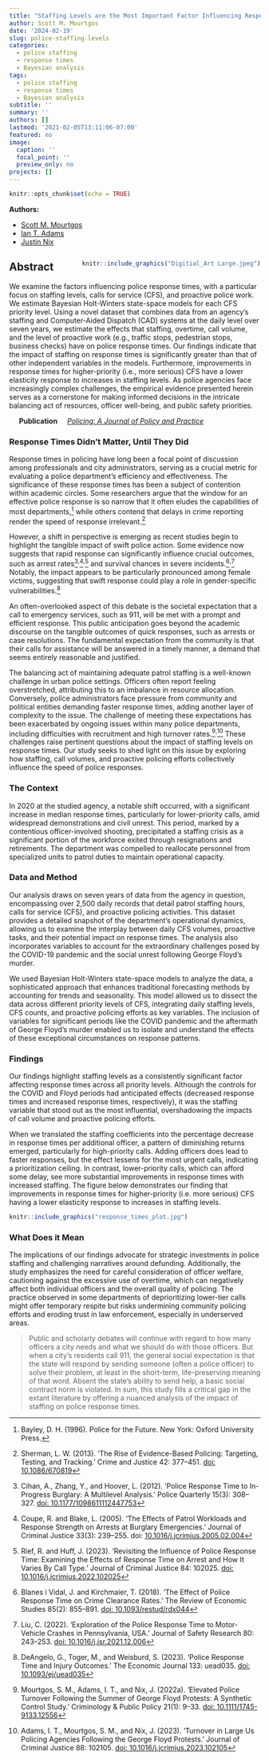 ```yaml
---
title: "Staffing Levels are the Most Important Factor Influencing Response Times"
author: Scott M. Mourtgos
date: '2024-02-19'
slug: police-staffing-levels
categories:
  - police staffing
  - response times
  - Bayesian analysis
tags:
  - police staffing
  - response times
  - Bayesian analysis
subtitle: ''
summary: ''
authors: []
lastmod: '2021-02-05T13:11:06-07:00'
featured: no
image:
  caption: ''
  focal_point: ''
  preview_only: no
projects: []
---
```


```r
knitr::opts_chunk$set(echo = TRUE)
```

**Authors:**

- [Scott M. Mourtgos](https://smourtgos.netlify.app/)
- [Ian T. Adams](https://ianadamsresearch.com/)
- [Justin Nix](https://jnix.netlify.app/)


<div style="float: right; margin-left: 20px;">
```r
knitr::include_graphics("Digitial_Art Large.jpeg")
```
</div>

## Abstract

We examine the factors influencing police response times, with a particular focus on staffing levels, calls for service (CFS), and proactive police work. We estimate Bayesian Holt-Winters state-space models for each CFS priority level. Using a novel dataset that combines data from an agency's staffing and Computer-Aided Dispatch (CAD) systems at the daily level over seven years, we estimate the effects that staffing, overtime, call volume, and the level of proactive work (e.g., traffic stops, pedestrian stops, business checks) have on police response times. Our findings indicate that the impact of staffing on response times is significantly greater than that of other independent variables in the models. Furthermore, improvements in response times for higher-priority (i.e., more serious) CFS have a lower elasticity response to increases in staffing levels. As police agencies face increasingly complex challenges, the empirical evidence presented herein serves as a cornerstone for making informed decisions in the intricate balancing act of resources, officer well-being, and public safety priorities.

&nbsp;&nbsp;&nbsp;&nbsp;&nbsp;**Publication**&nbsp;&nbsp;&nbsp;&nbsp;&nbsp;[*_Policing: A Journal of Policy and Practice_*](https://academic.oup.com/policing/article-abstract/doi/10.1093/police/paae002/7609902?redirectedFrom=fulltext)

### Response Times Didn't Matter, Until They Did

Response times in policing have long been a focal point of discussion among professionals and city administrators, serving as a crucial metric for evaluating a police department's efficiency and effectiveness. The significance of these response times has been a subject of contention within academic circles. Some researchers argue that the window for an effective police response is so narrow that it often eludes the capabilities of most departments,[^1] while others contend that delays in crime reporting render the speed of response irrelevant.[^2]

However, a shift in perspective is emerging as recent studies begin to highlight the tangible impact of swift police action. Some evidence now suggests that rapid response can significantly influence crucial outcomes, such as arrest rates[^3]<sup>,</sup>[^4]<sup>,</sup>[^5] and survival chances in severe incidents.[^6]<sup>,</sup>[^7] Notably, the impact appears to be particularly pronounced among female victims, suggesting that swift response could play a role in gender-specific vulnerabilities.[^8]

An often-overlooked aspect of this debate is the societal expectation that a call to emergency services, such as 911, will be met with a prompt and efficient response. This public anticipation goes beyond the academic discourse on the tangible outcomes of quick responses, such as arrests or case resolutions. The fundamental expectation from the community is that their calls for assistance will be answered in a timely manner, a demand that seems entirely reasonable and justified.

The balancing act of maintaining adequate patrol staffing is a well-known challenge in urban police settings. Officers often report feeling overstretched, attributing this to an imbalance in resource allocation. Conversely, police administrators face pressure from community and political entities demanding faster response times, adding another layer of complexity to the issue. The challenge of meeting these expectations has been exacerbated by ongoing issues within many police departments, including difficulties with recruitment and high turnover rates.[^9]<sup>,</sup>[^10] These challenges raise pertinent questions about the impact of staffing levels on response times. Our study seeks to shed light on this issue by exploring how staffing, call volumes, and proactive policing efforts collectively influence the speed of police responses. 

### The Context

In 2020 at the studied agency, a notable shift occurred, with a significant increase in median response times, particularly for lower-priority calls, amid widespread demonstrations and civil unrest. This period, marked by a contentious officer-involved shooting, precipitated a staffing crisis as a significant portion of the workforce exited through resignations and retirements. The department was compelled to reallocate personnel from specialized units to patrol duties to maintain operational capacity.

### Data and Method

Our analysis draws on seven years of data from the agency in question, encompassing over 2,500 daily records that detail patrol staffing hours, calls for service (CFS), and proactive policing activities. This dataset provides a detailed snapshot of the department's operational dynamics, allowing us to examine the interplay between daily CFS volumes, proactive tasks, and their potential impact on response times. The analysis also incorporates variables to account for the extraordinary challenges posed by the COVID-19 pandemic and the social unrest following George Floyd's murder.

We used Bayesian Holt-Winters state-space models to analyze the data, a sophisticated approach that enhances traditional forecasting methods by accounting for trends and seasonality. This model allowed us to dissect the data across different priority levels of CFS, integrating daily staffing levels, CFS counts, and proactive policing efforts as key variables. The inclusion of variables for significant periods like the COVID pandemic and the aftermath of George Floyd's murder enabled us to isolate and understand the effects of these exceptional circumstances on response patterns.

### Findings

Our findings highlight staffing levels as a consistently significant factor affecting response times across all priority levels. Although the controls for the COVID and Floyd periods had anticipated effects (decreased response times and increased response times, respectively), it was the staffing variable that stood out as the most influential, overshadowing the impacts of call volume and proactive policing efforts.

When we translated the staffing coefficients into the percentage decrease in response times per additional officer, a pattern of diminishing returns emerged, particularly for high-priority calls. Adding officers does lead to faster responses, but the effect lessens for the most urgent calls, indicating a prioritization ceiling. In contrast, lower-priority calls, which can afford some delay, see more substantial improvements in response times with increased staffing. The figure below demonstrates our finding that improvements in response times for higher-priority (i.e. more serious) CFS having a lower elasticity response to increases in staffing levels.

```r
knitr::include_graphics("response_times_plot.jpg")
```

### What Does it Mean

The implications of our findings advocate for strategic investments in police staffing and challenging narratives around defunding. Additionally, the study emphasizes the need for careful consideration of officer welfare, cautioning against the excessive use of overtime, which can negatively affect both individual officers and the overall quality of policing. The practice observed in some departments of deprioritizing lower-tier calls might offer temporary respite but risks undermining community policing efforts and eroding trust in law enforcement, especially in underserved areas.

>Public and scholarly debates will continue with regard to how many officers a city needs and what we should do with those officers. But when a city’s residents call 911, the general social expectation is that the state will respond by sending someone (often a police officer) to solve their problem, at least in the short-term, life-preserving meaning of that word. Absent the state’s ability to send help, a basic social contract norm is violated. In sum, this study fills a critical gap in the extant literature by offering a nuanced analysis of the impact of staffing on police response times.

[^1]: Bayley, D. H. (1996). Police for the Future. New York: Oxford University Press.
[^2]: Sherman, L. W. (2013). ‘The Rise of Evidence-Based Policing: Targeting, Testing, and Tracking.’ Crime and Justice 42: 377–451. [doi: 10.1086/670819](https://www.journals.uchicago.edu/doi/10.1086/670819)
[^3]: Cihan, A., Zhang, Y., and Hoover, L. (2012). ‘Police Response Time to In-Progress Burglary: A Multilevel Analysis.’ Police Quarterly 15(3): 308–327. [doi: 10.1177/1098611112447753](https://journals.sagepub.com/doi/10.1177/1098611112447753)
[^4]: Coupe, R. and Blake, L. (2005). ‘The Effects of Patrol Workloads and Response Strength on Arrests at Burglary Emergencies.’ Journal of Criminal Justice 33(3): 239–255. doi: [10.1016/j.jcrimjus.2005.02.004](https://www.sciencedirect.com/science/article/abs/pii/S0047235205000152?via%3Dihub)
[^5]: Rief, R. and Huff, J. (2023). ‘Revisiting the Influence of Police Response Time: Examining the Effects of Response Time on Arrest and How It Varies By Call Type.’ Journal of Criminal Justice 84: 102025. [doi: 10.1016/j.jcrimjus.2022.102025](https://www.sciencedirect.com/science/article/abs/pii/S0047235222001507?via%3Dihub)
[^6]: Blanes i Vidal, J. and Kirchmaier, T. (2018). ‘The Effect of Police Response Time on Crime Clearance Rates.’ The Review of Economic Studies 85(2): 855–891. [doi: 10.1093/restud/rdx044](https://academic.oup.com/restud/article-abstract/85/2/855/4104675?redirectedFrom=fulltext)
[^7]: Liu, C. (2022). ‘Exploration of the Police Response Time to Motor-Vehicle Crashes in Pennsylvania, USA.’ Journal of Safety Research 80: 243–253. [doi: 10.1016/j.jsr.2021.12.006](https://www.sciencedirect.com/science/article/abs/pii/S0022437521001572?via%3Dihub)
[^8]: DeAngelo, G., Toger, M., and Weisburd, S. (2023). ‘Police Response Time and Injury Outcomes.’ The Economic Journal 133: uead035. [doi: 10.1093/ej/uead035](https://academic.oup.com/ej/article/133/654/2147/7147570)
[^9]: Mourtgos, S. M., Adams, I. T., and Nix, J. (2022a). ‘Elevated Police Turnover Following the Summer of George Floyd Protests: A Synthetic Control Study.’ Criminology & Public Policy 21(1): 9–33. [doi: 10.1111/1745-9133.12556](https://onlinelibrary.wiley.com/doi/10.1111/1745-9133.12556)
[^10]: Adams, I. T., Mourtgos, S. M., and Nix, J. (2023). ‘Turnover in Large Us Policing Agencies Following the George Floyd Protests.’ Journal of Criminal Justice 88: 102105. [doi: 10.1016/j.jcrimjus.2023.102105](https://www.sciencedirect.com/science/article/abs/pii/S0047235223000764?via%3Dihub)
